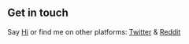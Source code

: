 ## Get in touch

Say [Hi](https://forms.gle/kosLTXXYX5zgXxT88) or find me on other platforms: [Twitter](https://twitter.com/JamesKVidler) & [Reddit](https://www.reddit.com/r/DodgeblockVR/)